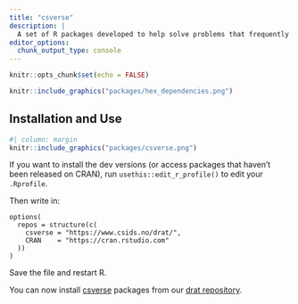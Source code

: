 ```yaml
---
title: "csverse"
description: |
  A set of R packages developed to help solve problems that frequently occur when performing  disease surveillance.
editor_options: 
  chunk_output_type: console
---
```


```r
knitr::opts_chunk$set(echo = FALSE)
```

```r
knitr::include_graphics("packages/hex_dependencies.png")
```

## Installation and Use

```r
#| column: margin
knitr::include_graphics("packages/csverse.png")
```

If you want to install the dev versions (or access packages that haven't been released on CRAN), run `usethis::edit_r_profile()` to edit your `.Rprofile`. 

Then write in:

```
options(
  repos = structure(c(
    csverse = "https://www.csids.no/drat/",
    CRAN    = "https://cran.rstudio.com"
  ))
)
```

Save the file and restart R.

You can now install [csverse](https://www.csids.no/packages) packages from our [drat repository](https://www.csids.no.no/drat).
